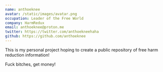 ```yaml
---
name: anthoeknee
avatar: /static/images/avatar.png
occupation: Leader of the Free World
company: HarmRedux
email: anthoeknee@proton.me
twitter: https://twitter.com/anthoekneehaha
github: https://github.com/anthoeknee
---
```


This is my personal project hoping to create a public repository of free harm reduction information!

Fuck bitches, get money!
